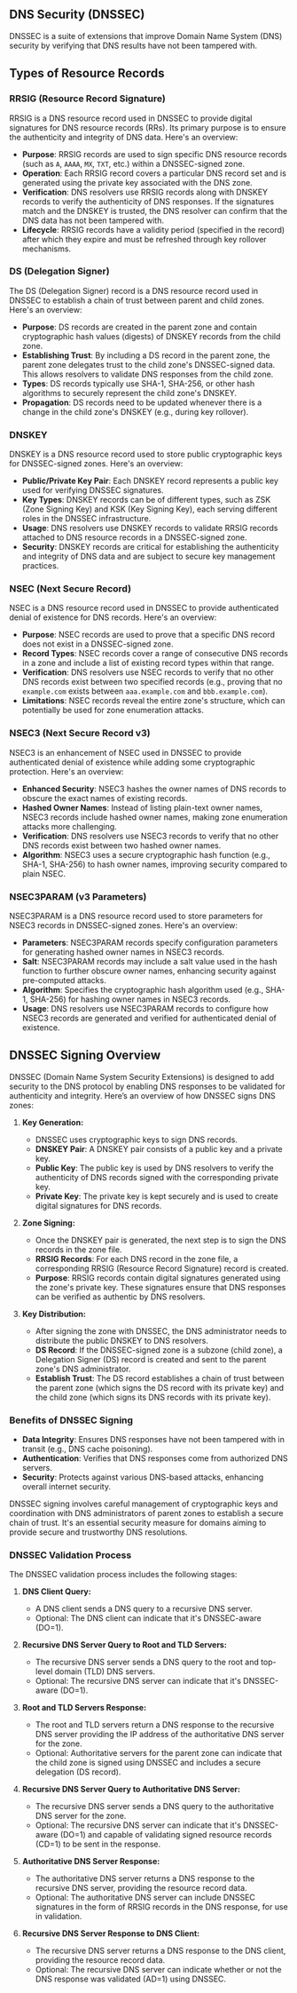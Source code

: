 
## DNS Security (DNSSEC)

DNSSEC is a suite of extensions that improve Domain Name System (DNS) security by verifying that DNS results have not been tampered with.

## Types of Resource Records

### RRSIG (Resource Record Signature)

RRSIG is a DNS resource record used in DNSSEC to provide digital signatures for DNS resource records (RRs). Its primary purpose is to ensure the authenticity and integrity of DNS data. Here's an overview:

- **Purpose**: RRSIG records are used to sign specific DNS resource records (such as `A`, `AAAA`, `MX`, `TXT`, etc.) within a DNSSEC-signed zone.
- **Operation**: Each RRSIG record covers a particular DNS record set and is generated using the private key associated with the DNS zone.
- **Verification**: DNS resolvers use RRSIG records along with DNSKEY records to verify the authenticity of DNS responses. If the signatures match and the DNSKEY is trusted, the DNS resolver can confirm that the DNS data has not been tampered with.
- **Lifecycle**: RRSIG records have a validity period (specified in the record) after which they expire and must be refreshed through key rollover mechanisms.

### DS (Delegation Signer)

The DS (Delegation Signer) record is a DNS resource record used in DNSSEC to establish a chain of trust between parent and child zones. Here's an overview:

- **Purpose**: DS records are created in the parent zone and contain cryptographic hash values (digests) of DNSKEY records from the child zone.
- **Establishing Trust**: By including a DS record in the parent zone, the parent zone delegates trust to the child zone's DNSSEC-signed data. This allows resolvers to validate DNS responses from the child zone.
- **Types**: DS records typically use SHA-1, SHA-256, or other hash algorithms to securely represent the child zone's DNSKEY.
- **Propagation**: DS records need to be updated whenever there is a change in the child zone's DNSKEY (e.g., during key rollover).

### DNSKEY

DNSKEY is a DNS resource record used to store public cryptographic keys for DNSSEC-signed zones. Here's an overview:

- **Public/Private Key Pair**: Each DNSKEY record represents a public key used for verifying DNSSEC signatures.
- **Key Types**: DNSKEY records can be of different types, such as ZSK (Zone Signing Key) and KSK (Key Signing Key), each serving different roles in the DNSSEC infrastructure.
- **Usage**: DNS resolvers use DNSKEY records to validate RRSIG records attached to DNS resource records in a DNSSEC-signed zone.
- **Security**: DNSKEY records are critical for establishing the authenticity and integrity of DNS data and are subject to secure key management practices.

### NSEC (Next Secure Record)

NSEC is a DNS resource record used in DNSSEC to provide authenticated denial of existence for DNS records. Here's an overview:

- **Purpose**: NSEC records are used to prove that a specific DNS record does not exist in a DNSSEC-signed zone.
- **Record Types**: NSEC records cover a range of consecutive DNS records in a zone and include a list of existing record types within that range.
- **Verification**: DNS resolvers use NSEC records to verify that no other DNS records exist between two specified records (e.g., proving that no `example.com` exists between `aaa.example.com` and `bbb.example.com`).
- **Limitations**: NSEC records reveal the entire zone's structure, which can potentially be used for zone enumeration attacks.

### NSEC3 (Next Secure Record v3)

NSEC3 is an enhancement of NSEC used in DNSSEC to provide authenticated denial of existence while adding some cryptographic protection. Here's an overview:

- **Enhanced Security**: NSEC3 hashes the owner names of DNS records to obscure the exact names of existing records.
- **Hashed Owner Names**: Instead of listing plain-text owner names, NSEC3 records include hashed owner names, making zone enumeration attacks more challenging.
- **Verification**: DNS resolvers use NSEC3 records to verify that no other DNS records exist between two hashed owner names.
- **Algorithm**: NSEC3 uses a secure cryptographic hash function (e.g., SHA-1, SHA-256) to hash owner names, improving security compared to plain NSEC.

### NSEC3PARAM (v3 Parameters)

NSEC3PARAM is a DNS resource record used to store parameters for NSEC3 records in DNSSEC-signed zones. Here's an overview:

- **Parameters**: NSEC3PARAM records specify configuration parameters for generating hashed owner names in NSEC3 records.
- **Salt**: NSEC3PARAM records may include a salt value used in the hash function to further obscure owner names, enhancing security against pre-computed attacks.
- **Algorithm**: Specifies the cryptographic hash algorithm used (e.g., SHA-1, SHA-256) for hashing owner names in NSEC3 records.
- **Usage**: DNS resolvers use NSEC3PARAM records to configure how NSEC3 records are generated and verified for authenticated denial of existence.

## DNSSEC Signing Overview

DNSSEC (Domain Name System Security Extensions) is designed to add security to the DNS protocol by enabling DNS responses to be validated for authenticity and integrity. Here’s an overview of how DNSSEC signs DNS zones:

1. **Key Generation:**

   - DNSSEC uses cryptographic keys to sign DNS records.
   - **DNSKEY Pair**: A DNSKEY pair consists of a public key and a private key.
   - **Public Key**: The public key is used by DNS resolvers to verify the authenticity of DNS records signed with the corresponding private key.
   - **Private Key**: The private key is kept securely and is used to create digital signatures for DNS records.

2. **Zone Signing:**

   - Once the DNSKEY pair is generated, the next step is to sign the DNS records in the zone file.
   - **RRSIG Records**: For each DNS record in the zone file, a corresponding RRSIG (Resource Record Signature) record is created.
   - **Purpose**: RRSIG records contain digital signatures generated using the zone's private key. These signatures ensure that DNS responses can be verified as authentic by DNS resolvers.

3. **Key Distribution:**
   - After signing the zone with DNSSEC, the DNS administrator needs to distribute the public DNSKEY to DNS resolvers.
   - **DS Record**: If the DNSSEC-signed zone is a subzone (child zone), a Delegation Signer (DS) record is created and sent to the parent zone's DNS administrator.
   - **Establish Trust**: The DS record establishes a chain of trust between the parent zone (which signs the DS record with its private key) and the child zone (which signs its DNS records with its private key).

### Benefits of DNSSEC Signing

- **Data Integrity**: Ensures DNS responses have not been tampered with in transit (e.g., DNS cache poisoning).
- **Authentication**: Verifies that DNS responses come from authorized DNS servers.
- **Security**: Protects against various DNS-based attacks, enhancing overall internet security.

DNSSEC signing involves careful management of cryptographic keys and coordination with DNS administrators of parent zones to establish a secure chain of trust. It's an essential security measure for domains aiming to provide secure and trustworthy DNS resolutions.

### DNSSEC Validation Process

The DNSSEC validation process includes the following stages:

1. **DNS Client Query:**

   - A DNS client sends a DNS query to a recursive DNS server.
   - Optional: The DNS client can indicate that it's DNSSEC-aware (DO=1).

2. **Recursive DNS Server Query to Root and TLD Servers:**

   - The recursive DNS server sends a DNS query to the root and top-level domain (TLD) DNS servers.
   - Optional: The recursive DNS server can indicate that it's DNSSEC-aware (DO=1).

3. **Root and TLD Servers Response:**

   - The root and TLD servers return a DNS response to the recursive DNS server providing the IP address of the authoritative DNS server for the zone.
   - Optional: Authoritative servers for the parent zone can indicate that the child zone is signed using DNSSEC and includes a secure delegation (DS record).

4. **Recursive DNS Server Query to Authoritative DNS Server:**

   - The recursive DNS server sends a DNS query to the authoritative DNS server for the zone.
   - Optional: The recursive DNS server can indicate that it's DNSSEC-aware (DO=1) and capable of validating signed resource records (CD=1) to be sent in the response.

5. **Authoritative DNS Server Response:**

   - The authoritative DNS server returns a DNS response to the recursive DNS server, providing the resource record data.
   - Optional: The authoritative DNS server can include DNSSEC signatures in the form of RRSIG records in the DNS response, for use in validation.

6. **Recursive DNS Server Response to DNS Client:**
   - The recursive DNS server returns a DNS response to the DNS client, providing the resource record data.
   - Optional: The recursive DNS server can indicate whether or not the DNS response was validated (AD=1) using DNSSEC.
